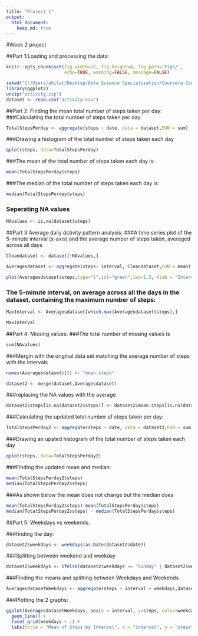 ---
title: "Project 1"
output:
  html_document:
    keep_md: true
---

#Week 2 project


##Part 1:Loading and processing the data:
```{r global_options, include=FALSE}
knitr::opts_chunk$set(fig.width=12, fig.height=8, fig.path='Figs/',
                      echo=TRUE, warning=FALSE, message=FALSE)
```

```{r}
setwd("C:/Users/ahilal/Desktop/Data Science Specialization/Coursera Course 5/Week 2 assignment")
library(ggplot2)
unzip("activity.zip")
dataset <- read.csv("activity.csv")
```
##Part 2: Finding the mean total number of steps taken per day:
###Calculating the total number of steps taken per day:
``` {r}
TotalStepsPerday <- aggregate(steps ~ date, data = dataset,FUN = sum)
```

###Drawing a histogram of the total number of steps taken each day
```{r}
qplot(steps, data=TotalStepsPerday)
```

###The mean of the total number of steps taken each day is:
```{r}
mean(TotalStepsPerday$steps)
```

###The median of the total number of steps taken each day is:
```{r}
median(TotalStepsPerday$steps)
```

### Seperating NA values
``` {r}
NAvalues <- is.na(dataset$steps)
```

##Part 3:Average daily dctivity pattern analysis:
###A time series plot of the 5-minute interval (x-axis) and the average number of steps taken, averaged across all days
```{r}
Cleandataset <- dataset[!NAvalues,]

Averagesdataset <- aggregate(steps~ interval, Cleandataset,FUN = mean)

plot(Averagesdataset$steps,type="l",col="green",lwd=1.5, xlab = "Interval",ylab = "Average number of steps")
```

### The 5-minute interval, on average across all the days in the dataset, containing the maximum number of steps:

```{r}
MaxInterval <- Averagesdataset[which.max(Averagesdataset$steps),]

MaxInterval
```

##Part 4: Missing values:
###The total number of missing values is

```{r}
sum(NAvalues)
```

###Mergin with the original data set matching the average number of steps with the intervals
```{r}
names(Averagesdataset)[2] <- "mean.steps"

dataset2 <- merge(dataset,Averagesdataset)
```

###replacing the NA values with the average
```{r}
dataset2$steps[is.na(dataset2$steps)] <- dataset2$mean.steps[is.na(dataset2$steps)]
```

###Calculating the updated total number of steps taken per day:
```{r}
TotalStepsPerday2 <- aggregate(steps ~ date, data = dataset2,FUN = sum)
```

###Drawing an upated histogram of the total number of steps taken each day
```{r}
qplot(steps, data=TotalStepsPerday2)
```

###Finding the updated mean and median:
```{r}
mean(TotalStepsPerday2$steps)
median(TotalStepsPerday2$steps)
```

###As shown below the mean does not change but the median does
```{r}
mean(TotalStepsPerday2$steps)-mean(TotalStepsPerday$steps)
median(TotalStepsPerday2$steps) - median(TotalStepsPerday$steps)
```

##Part 5: Weekdays vs weekends:

###finding the day:
```{r}
dataset2$weekdays <- weekdays(as.Date(dataset2$date))
```

###Splitting between weekend and weekday
```{r}
dataset2$weekdays <- ifelse(dataset2$weekdays == "Sunday" | dataset2$weekdays == "Saturday", "Weekend","Weekday")
```

###Finding the means and splitting between Weekdays and Weekends
```{r}
AveragesdatasetWeekdays <- aggregate(steps ~ interval + weekdays,dataset2, FUN = mean)
```

###Plotting the 2 graphs:
```{r}
ggplot(AveragesdatasetWeekdays, aes(x = interval, y=steps, color=weekdays)) +
  geom_line() +
  facet_grid(weekdays ~ .) +
  labs(title = "Mean of Steps by Interval", x = "interval", y = "steps")
```
